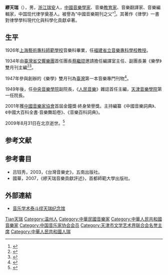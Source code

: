 '''繆天瑞'''（{{bd|1908年||2009年|8月31日|catIdx=Miao繆天瑞}}），男，[[浙江|浙江]][[瑞安|瑞安]]人，[[中國|中國]][[音樂學家|音樂學家]]、音樂[[教育家|教育家]]、音樂翻譯家、音樂編輯家，中国现代律学奠基人。被譽為“中國音樂期刊之父”<ref>{{cite web| language =zh-hant| publisher =國立台灣交響樂團| title =音樂期刊之父—繆天瑞先生 向創刊號主編致敬| url =http://163.29.217.85/magazine02.aspx?id=81&cid=984| author =| date =| accessdate =}}{{dead link|date=2018年4月 |bot=InternetArchiveBot |fix-attempted=yes }}</ref>。其著作《律學》一書對律學學科現代化與科學化貢獻卓著。

== 生平 ==
1926年[[上海藝術專科師範學校|上海藝術專科師範學校]]音樂科畢業，任[[福建省立音樂專科學校|福建省立音樂專科學校]][[教授|教授]]。

1934年由[[國立臺灣交響樂團|臺灣省交響樂團]]首任團長[[蔡繼琨|蔡繼琨]]邀請擔任編譯室主任、副團長兼《樂學》雙月刊主編<ref>{{cite web | language =zh-hant  | publisher = 台灣大百科全書 Encyclopedia of Taiwan | title =繆天瑞  | url =http://nrch.culture.tw/twpedia.aspx?id=14245  | author =  | date =  | accessdate =  }}</ref><ref>{{cite web| language =zh-hant| publisher =國立台灣交響樂團| title =臺灣交響樂團之父—蔡繼琨教授| url =http://163.29.217.85/magazine02.aspx?id=61&cid=546| author =| date =| accessdate =}}{{dead link|date=2018年4月 |bot=InternetArchiveBot |fix-attempted=yes }}</ref>。

1947年參與創辦的《樂學》雙月刊為[[臺灣|臺灣]]第一本音樂專門刊物<ref>{{cite web| language =zh-hant| publisher =國立台灣交響樂團| title =NTSO的記事簿| url =http://163.29.217.85/magazine02.aspx?id=80&cid=962| author =| date =| accessdate =}}{{dead link|date=2018年4月 |bot=InternetArchiveBot |fix-attempted=yes }}</ref>。

1949年後，任[[中央音樂學院|中央音樂學院]]副院長，《[[人民音樂|人民音樂]]》雜誌首任主編，[[天津音樂學院|天津音樂學院]]第一任院長。

2001年獲[[中國音樂家協會|中國音樂家協會]]首屆金鐘獎·終身榮譽獎。主持編纂《中國音樂詞典》、《中國大百科全書‧音樂舞蹈卷》、《音樂百科詞典》。

2009年8月31日在北京逝世。<ref>{{cite web  | language =zh-hant  | publisher =新浪网  | title =音樂學術泰斗繆天瑞逝世享年101歲  | url =http://news.sina.com.tw/article/20090901/2098753.html  | author =  | date =  | accessdate =2009-09-06  }}{{dead link|date=2018年1月 |bot=InternetArchiveBot |fix-attempted=yes }}</ref>

== 参考文献 ==
{{Reflist}}

== 参考書目 ==
* 吕钰秀，2003，《台灣音樂史》，五南出版社。
* 國華，2007，《繆天瑞音樂貢獻評述》，首都師範大學出版社。

== 外部連結 ==
* [http://www.memfor.com/Memorial/?ID=9777 音乐学术泰斗缪天瑞纪念馆]

{{Navboxes 
| title  = 缪天瑞在[[中国音乐家协会|中国音乐家协会]]的职务
| list1  =
{{中国音乐家协会第三届理事会}}
{{中国音乐家协会第四届理事会}}
}}
{{Navboxes 
| title  = 缪天瑞在[[中国文学艺术界联合会|中国文学艺术界联合会]]的职务
| list1  =
{{中国文学艺术界联合会第二届全国委员会}}
{{中国文学艺术界联合会第三届全国委员会}}
{{中国文学艺术界联合会第四届全国委员会}}
}}

{{Authority control}}
{{DEFAULTSORT:Miao繆}}
[[Category:繆姓|Tian天瑞]]
[[Category:温州人|Category:温州人]]
[[Category:中華民國音樂家|Category:中華民國音樂家]]
[[Category:中華人民共和國音樂家|Category:中華人民共和國音樂家]]
[[Category:中国音乐家协会会员|Category:中国音乐家协会会员]]
[[Category:天津市文学艺术界联合会名誉主席|Category:天津市文学艺术界联合会名誉主席]]
[[Category:中華人民共和國人瑞|Category:中華人民共和國人瑞]]